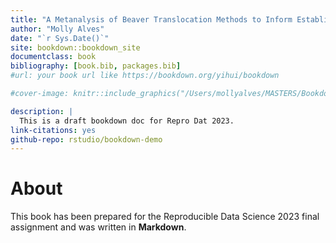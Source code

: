 ```yaml
--- 
title: "A Metanalysis of Beaver Translocation Methods to Inform Establishment Success and Beaver Management Policy"
author: "Molly Alves"
date: "`r Sys.Date()`"
site: bookdown::bookdown_site
documentclass: book
bibliography: [book.bib, packages.bib]
#url: your book url like https://bookdown.org/yihui/bookdown

#cover-image: knitr::include_graphics("/Users/mollyalves/MASTERS/Bookdown/my_bookdown_website/DSC_9074")

description: |
  This is a draft bookdown doc for Repro Dat 2023.
link-citations: yes
github-repo: rstudio/bookdown-demo
---
```


# About

This book has been prepared for the Reproducible Data Science 2023 final assignment and was written in **Markdown**.